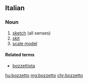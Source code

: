 ==Italian==

===Noun===
{{it-noun|m}}

# [[sketch]] (all senses)
# [[skit]]
# [[scale model]]

====Related terms====
* [[bozzettista]]

[[hu:bozzetto]]
[[mg:bozzetto]]
[[chr:bozzetto]]